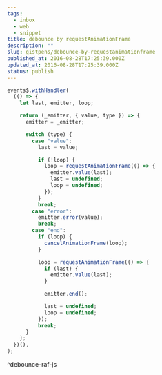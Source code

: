```yaml
---
tags:
  - inbox
  - web
  - snippet
title: debounce by requestAnimationFrame
description: ""
slug: gistpens/debounce-by-requestanimationframe
published_at: 2016-08-28T17:25:39.000Z
updated_at: 2016-08-28T17:25:39.000Z
status: publish
---
```

```js title="debounce-raf.js"
events$.withHandler(
  (() => {
    let last, emitter, loop;

    return (_emitter, { value, type }) => {
      emitter = _emitter;

      switch (type) {
        case "value":
          last = value;

          if (!loop) {
            loop = requestAnimationFrame(() => {
              emitter.value(last);
              last = undefined;
              loop = undefined;
            });
          }
          break;
        case "error":
          emitter.error(value);
          break;
        case "end":
          if (loop) {
            cancelAnimationFrame(loop);
          }

          loop = requestAnimationFrame(() => {
            if (last) {
              emitter.value(last);
            }

            emitter.end();

            last = undefined;
            loop = undefined;
          });
          break;
      }
    };
  })(),
);
```

^debounce-raf-js
